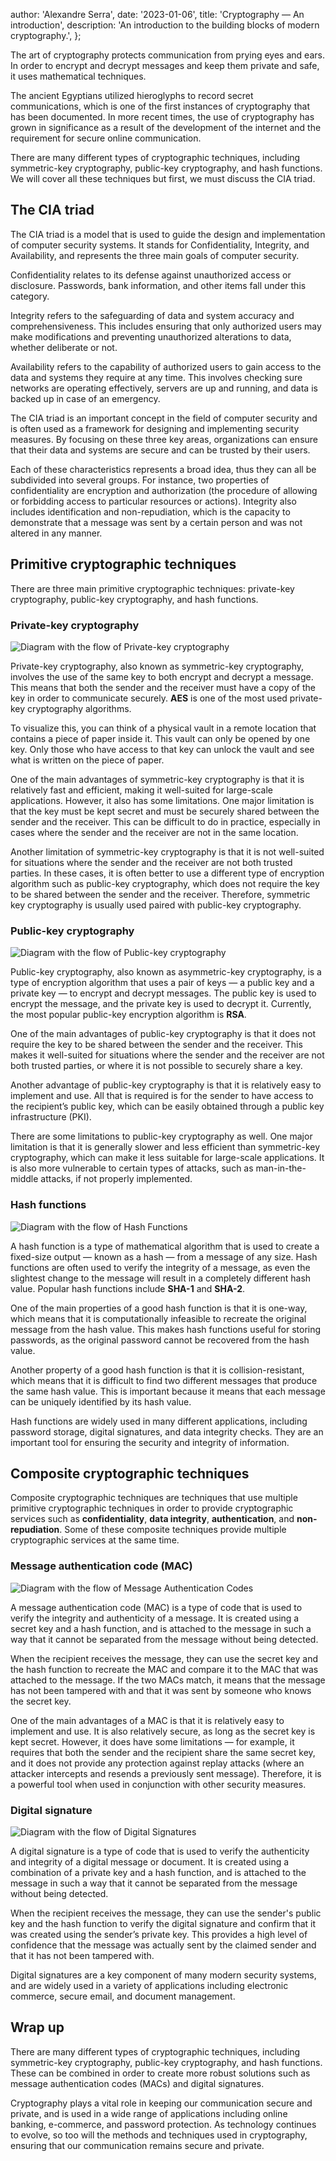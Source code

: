 
  author: 'Alexandre Serra',
  date: '2023-01-06',
  title: 'Cryptography — An introduction',
  description: 'An introduction to the building blocks of modern cryptography.',
};


The art of cryptography protects communication from prying eyes and ears. In order to encrypt and decrypt messages and keep them private and safe, it uses mathematical techniques.

The ancient Egyptians utilized hieroglyphs to record secret communications, which is one of the first instances of cryptography that has been documented. In more recent times, the use of cryptography has grown in significance as a result of the development of the internet and the requirement for secure online communication.

There are many different types of cryptographic techniques, including symmetric-key cryptography, public-key cryptography, and hash functions. We will cover all these techniques but first, we must discuss the CIA triad.

## The CIA triad

The CIA triad is a model that is used to guide the design and implementation of computer security systems. It stands for Confidentiality, Integrity, and Availability, and represents the three main goals of computer security.

Confidentiality relates to its defense against unauthorized access or disclosure. Passwords, bank information, and other items fall under this category.

Integrity refers to the safeguarding of data and system accuracy and comprehensiveness. This includes ensuring that only authorized users may make modifications and preventing unauthorized alterations to data, whether deliberate or not.

Availability refers to the capability of authorized users to gain access to the data and systems they require at any time. This involves checking sure networks are operating effectively, servers are up and running, and data is backed up in case of an emergency.

The CIA triad is an important concept in the field of computer security and is often used as a framework for designing and implementing security measures. By focusing on these three key areas, organizations can ensure that their data and systems are secure and can be trusted by their users.

Each of these characteristics represents a broad idea, thus they can all be subdivided into several groups. For instance, two properties of confidentiality are encryption and authorization (the procedure of allowing or forbidding access to particular resources or actions). Integrity also includes identification and non-repudiation, which is the capacity to demonstrate that a message was sent by a certain person and was not altered in any manner.

## Primitive cryptographic techniques

There are three main primitive cryptographic techniques: private-key cryptography, public-key cryptography, and hash functions.

### Private-key cryptography

<Image src={privateKeyCryptography} alt="Diagram with the flow of Private-key cryptography" />

Private-key cryptography, also known as symmetric-key cryptography, involves the use of the same key to both encrypt and decrypt a message. This means that both the sender and the receiver must have a copy of the key in order to communicate securely. **AES** is one of the most used private-key cryptography algorithms.

To visualize this, you can think of a physical vault in a remote location that contains a piece of paper inside it. This vault can only be opened by one key. Only those who have access to that key can unlock the vault and see what is written on the piece of paper.

One of the main advantages of symmetric-key cryptography is that it is relatively fast and efficient, making it well-suited for large-scale applications. However, it also has some limitations. One major limitation is that the key must be kept secret and must be securely shared between the sender and the receiver. This can be difficult to do in practice, especially in cases where the sender and the receiver are not in the same location.

Another limitation of symmetric-key cryptography is that it is not well-suited for situations where the sender and the receiver are not both trusted parties. In these cases, it is often better to use a different type of encryption algorithm such as public-key cryptography, which does not require the key to be shared between the sender and the receiver. Therefore, symmetric key cryptography is usually used paired with public-key cryptography.

### Public-key cryptography

<Image src={publicKeyCryptography} alt="Diagram with the flow of Public-key cryptography" />

Public-key cryptography, also known as asymmetric-key cryptography, is a type of encryption algorithm that uses a pair of keys — a public key and a private key — to encrypt and decrypt messages. The public key is used to encrypt the message, and the private key is used to decrypt it. Currently, the most popular public-key encryption algorithm is **RSA**.

One of the main advantages of public-key cryptography is that it does not require the key to be shared between the sender and the receiver. This makes it well-suited for situations where the sender and the receiver are not both trusted parties, or where it is not possible to securely share a key.

Another advantage of public-key cryptography is that it is relatively easy to implement and use. All that is required is for the sender to have access to the recipient’s public key, which can be easily obtained through a public key infrastructure (PKI).

There are some limitations to public-key cryptography as well. One major limitation is that it is generally slower and less efficient than symmetric-key cryptography, which can make it less suitable for large-scale applications. It is also more vulnerable to certain types of attacks, such as man-in-the-middle attacks, if not properly implemented.

### Hash functions

<Image src={hashFunctions} alt="Diagram with the flow of Hash Functions" />

A hash function is a type of mathematical algorithm that is used to create a fixed-size output — known as a hash — from a message of any size. Hash functions are often used to verify the integrity of a message, as even the slightest change to the message will result in a completely different hash value. Popular hash functions include **SHA-1** and **SHA-2**.

One of the main properties of a good hash function is that it is one-way, which means that it is computationally infeasible to recreate the original message from the hash value. This makes hash functions useful for storing passwords, as the original password cannot be recovered from the hash value.

Another property of a good hash function is that it is collision-resistant, which means that it is difficult to find two different messages that produce the same hash value. This is important because it means that each message can be uniquely identified by its hash value.

Hash functions are widely used in many different applications, including password storage, digital signatures, and data integrity checks. They are an important tool for ensuring the security and integrity of information.

## Composite cryptographic techniques

Composite cryptographic techniques are techniques that use multiple primitive cryptographic techniques in order to provide cryptographic services such as **confidentiality**, **data integrity**, **authentication**, and **non-repudiation**. Some of these composite techniques provide multiple cryptographic services at the same time.

### Message authentication code (MAC)

<Image src={mac} alt="Diagram with the flow of Message Authentication Codes" />

A message authentication code (MAC) is a type of code that is used to verify the integrity and authenticity of a message. It is created using a secret key and a hash function, and is attached to the message in such a way that it cannot be separated from the message without being detected.

When the recipient receives the message, they can use the secret key and the hash function to recreate the MAC and compare it to the MAC that was attached to the message. If the two MACs match, it means that the message has not been tampered with and that it was sent by someone who knows the secret key.

One of the main advantages of a MAC is that it is relatively easy to implement and use. It is also relatively secure, as long as the secret key is kept secret. However, it does have some limitations — for example, it requires that both the sender and the recipient share the same secret key, and it does not provide any protection against replay attacks (where an attacker intercepts and resends a previously sent message). Therefore, it is a powerful tool when used in conjunction with other security measures.

### Digital signature

<Image src={digitalSignature} alt="Diagram with the flow of Digital Signatures" />

A digital signature is a type of code that is used to verify the authenticity and integrity of a digital message or document. It is created using a combination of a private key and a hash function, and is attached to the message in such a way that it cannot be separated from the message without being detected.

When the recipient receives the message, they can use the sender's public key and the hash function to verify the digital signature and confirm that it was created using the sender’s private key. This provides a high level of confidence that the message was actually sent by the claimed sender and that it has not been tampered with.

Digital signatures are a key component of many modern security systems, and are widely used in a variety of applications including electronic commerce, secure email, and document management.

## Wrap up

There are many different types of cryptographic techniques, including symmetric-key cryptography, public-key cryptography, and hash functions. These can be combined in order to create more robust solutions such as message authentication codes (MACs) and digital signatures.

Cryptography plays a vital role in keeping our communication secure and private, and is used in a wide range of applications including online banking, e-commerce, and password protection. As technology continues to evolve, so too will the methods and techniques used in cryptography, ensuring that our communication remains secure and private.
